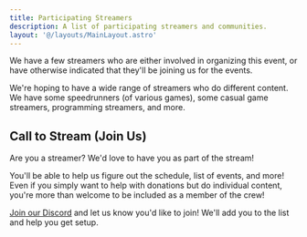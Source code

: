 ```yaml
---
title: Participating Streamers
description: A list of participating streamers and communities.
layout: '@/layouts/MainLayout.astro'
---
```



We have a few streamers who are either involved in organizing this event, or have otherwise indicated that they'll be joining
us for the events.

We're hoping to have a wide range of streamers who do different content. We have some speedrunners (of various games), some casual game streamers, programming streamers, and more.

<Streamers client:load />

## Call to Stream (Join Us)

Are you a streamer? We'd love to have you as part of the stream!

You'll be able to help us figure out the schedule, list of events, and more! Even if you simply want to help with donations
but do individual content, you're more than welcome to be included as a member of the crew!

<a href={DISCORD_URL}>Join our Discord</a> and let us know you'd like to join! We'll add you to the list and help
you get setup.
